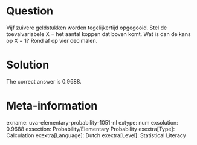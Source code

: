 Question
========

Vijf zuivere geldstukken worden tegelijkertijd opgegooid. Stel de toevalvariabele X = het aantal koppen dat boven komt. Wat is dan de kans op X = 1? Rond af op vier decimalen.

Solution
========

The correct answer is 0.9688.

Meta-information
================
exname: uva-elementary-probability-1051-nl
extype: num
exsolution: 0.9688
exsection: Probability/Elementary Probability
exextra[Type]: Calculation
exextra[Language]: Dutch
exextra[Level]: Statistical Literacy
